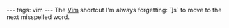 ---
tags: vim
---
The [[Vim]] shortcut I'm always forgetting: `]s` to move to the next misspelled word.

